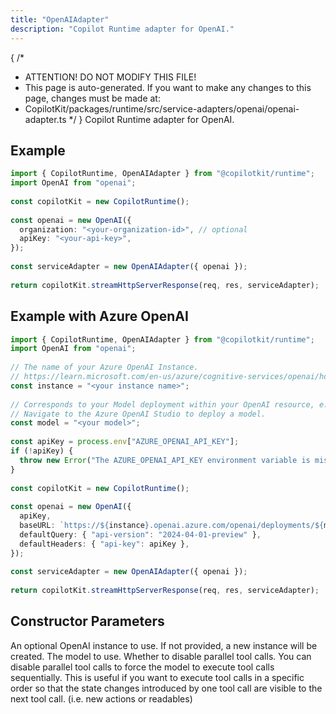```yaml
---
title: "OpenAIAdapter"
description: "Copilot Runtime adapter for OpenAI."
---
```


{
 /*
  * ATTENTION! DO NOT MODIFY THIS FILE!
  * This page is auto-generated. If you want to make any changes to this page, changes must be made at:
  * CopilotKit/packages/runtime/src/service-adapters/openai/openai-adapter.ts
  */
}
Copilot Runtime adapter for OpenAI.
 
## Example
 
```ts
import { CopilotRuntime, OpenAIAdapter } from "@copilotkit/runtime";
import OpenAI from "openai";
 
const copilotKit = new CopilotRuntime();
 
const openai = new OpenAI({
  organization: "<your-organization-id>", // optional
  apiKey: "<your-api-key>",
});
 
const serviceAdapter = new OpenAIAdapter({ openai });
 
return copilotKit.streamHttpServerResponse(req, res, serviceAdapter);
```
 
## Example with Azure OpenAI
 
```ts
import { CopilotRuntime, OpenAIAdapter } from "@copilotkit/runtime";
import OpenAI from "openai";
 
// The name of your Azure OpenAI Instance.
// https://learn.microsoft.com/en-us/azure/cognitive-services/openai/how-to/create-resource?pivots=web-portal#create-a-resource
const instance = "<your instance name>";
 
// Corresponds to your Model deployment within your OpenAI resource, e.g. my-gpt35-16k-deployment
// Navigate to the Azure OpenAI Studio to deploy a model.
const model = "<your model>";
 
const apiKey = process.env["AZURE_OPENAI_API_KEY"];
if (!apiKey) {
  throw new Error("The AZURE_OPENAI_API_KEY environment variable is missing or empty.");
}
 
const copilotKit = new CopilotRuntime();
 
const openai = new OpenAI({
  apiKey,
  baseURL: `https://${instance}.openai.azure.com/openai/deployments/${model}`,
  defaultQuery: { "api-version": "2024-04-01-preview" },
  defaultHeaders: { "api-key": apiKey },
});
 
const serviceAdapter = new OpenAIAdapter({ openai });
 
return copilotKit.streamHttpServerResponse(req, res, serviceAdapter);
```

## Constructor Parameters

<PropertyReference name="openai" type="OpenAI"  > 
An optional OpenAI instance to use.  If not provided, a new instance will be
  created.
</PropertyReference>

<PropertyReference name="model" type="string"  > 
The model to use.
</PropertyReference>

<PropertyReference name="disableParallelToolCalls" type="boolean"  default="false"> 
Whether to disable parallel tool calls.
  You can disable parallel tool calls to force the model to execute tool calls sequentially.
  This is useful if you want to execute tool calls in a specific order so that the state changes
  introduced by one tool call are visible to the next tool call. (i.e. new actions or readables)
</PropertyReference>

